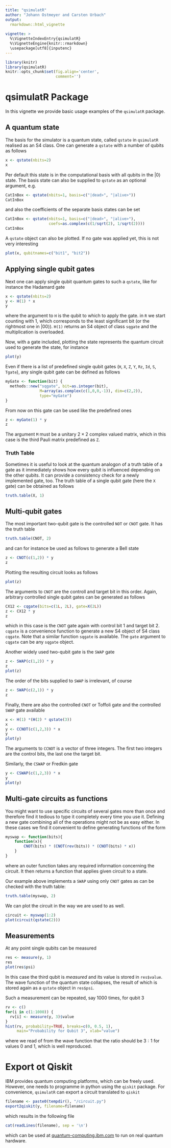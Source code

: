 ```yaml
---
title: "qsimulatR"
author: "Johann Ostmeyer and Carsten Urbach"
output:
  rmarkdown::html_vignette
    
vignette: >
  %\VignetteIndexEntry{qsimulatR}
  %\VignetteEngine{knitr::rmarkdown}
  \usepackage[utf8]{inputenc}
---
```


```r
library(knitr)
library(qsimulatR)
knitr::opts_chunk$set(fig.align='center',
                      comment='')
```

# qsimulatR Package

In this vignette we provide basic usage examples of the `qsimulatR`
package. 

## A quantum state

The basis for the simulator is a quantum state, called `qstate` in
`qsimulatR` realised as an S4 class. One can generate a `qstate` with
a number of qubits as follows

```r
x <- qstate(nbits=2)
x
```

Per default this state is in the computational basis with all qubits
in the $|0\rangle$ state. The basis state can also be supplied to
`qstate` as an optional argument, e.g.

```r
CatInBox <- qstate(nbits=1, basis=c("|dead>", "|alive>"))
CatInBox
```

and also the coefficients of the separate basis states can be set

```r
CatInBox <- qstate(nbits=1, basis=c("|dead>", "|alive>"),
                   coefs=as.complex(c(1/sqrt(2), 1/sqrt(2))))
CatInBox
```

A `qstate` object can also be plotted. If no gate was applied yet,
this is not very interesting

```r
plot(x, qubitnames=c("bit1", "bit2"))
```

## Applying single qubit gates

Next one can apply single qubit quantum
gates to such a `qstate`, like for instance the Hadamard gate

```r
x <- qstate(nbits=2)
y <- H(1) * x
y
```

where the argument to `H` is the qubit to which to apply the gate. in
`R` we start counting with 1, which corresponds to the least
significant bit (or the rightmost one in $|00\rangle$). `H(1)` returns
an S4 object of class `sqgate` and the multiplication is overloaded.

Now, with a gate included, plotting the state represents the quantum
circuit used to generate the state, for instance

```r
plot(y)
```

Even if there is a list of predefined single qubit gates (`H`, `X`,
`Z`, `Y`, `Rz`, `Id`, `S`, `Tgate`), any single qubit gate can be defined
as follows

```r
myGate <- function(bit) {
  methods::new("sqgate", bit=as.integer(bit),
               M=array(as.complex(c(1,0,0,-1)), dim=c(2,2)),
               type="myGate")
}
```

From now on this gate can be used like the predefined ones

```r
z <- myGate(1) * y
z
```

The argument `M` must be a unitary $2\times 2$ complex valued matrix,
which in this case is the third Pauli matrix predefined as `Z`.

### Truth Table

Sometimes it is useful to look at the quantum analogon of a truth table of a gate as it immediately shows how every qubit is influenced depending on the other qubits. It can provide a consistency check for a newly implemented gate, too. The truth table of a single qubit gate (here the `X` gate) can be obtained as follows

```r
truth.table(X, 1)
```

## Multi-qubit gates

The most important two-qubit gate is the controlled `NOT` or `CNOT`
gate. It has the truth table

```r
truth.table(CNOT, 2)
```

and can for instance be used as follows to generate a Bell state

```r
z <- CNOT(c(1,2)) * y
z
```

Plotting the resulting circuit looks as follows

```r
plot(z)
```

The arguments to `CNOT` are the controll and target bit in this
order. Again, arbitrary controlled single qubit gates can be generated
as follows

```r
CX12 <- cqgate(bits=c(1L, 2L), gate=X(2L))
z <- CX12 * y
z
```

which in this case is the `CNOT` gate again with control bit 1 and
target bit 2. `cqgate` is a convenience function to generate a new S4
object of S4 class `cqgate`. Note that a similar function `sqgate` is
available. The `gate` argument to `cqgate` can be any `sqgate` object.

Another widely used two-qubit gate is the `SWAP` gate

```r
z <- SWAP(c(1,2)) * y
z
plot(z)
```

The order of the bits supplied to `SWAP` is irrelevant, of course

```r
z <- SWAP(c(2,1)) * y
z
```

Finally, there are also the controlled `CNOT` or Toffoli gate and the
controlled `SWAP` gate available

```r
x <- H(1) *(H(2) * qstate(3))
x
y <- CCNOT(c(1,2,3)) * x
y
plot(y)
```

The arguments to `CCNOT` is a vector of three integers. The first two
integers are the control bits, the last one the target bit.

Similarly, the `CSWAP` or Fredkin gate

```r
y <- CSWAP(c(1,2,3)) * x
y
plot(y)
```

## Multi-gate circuits as functions

You might want to use specific circuits of several gates more than once and therefore find it tedious to type it completely every time you use it. Defining a new gate combining all of the operations might not be as easy either. In these cases we find it convenient to define generating functions of the form

```r
myswap <- function(bits){
	function(x){
		CNOT(bits) * (CNOT(rev(bits)) * (CNOT(bits) * x))
	}
}
```

where an outer function takes any required information concerning the circuit. It then returns a function that applies given circuit to a state.

Our example above implements a `SWAP` using only `CNOT` gates as can be checked with the truth table:

```r
truth.table(myswap, 2)
```

We can plot the circuit in the way we are used to as well.

```r
circuit <- myswap(1:2)
plot(circuit(qstate(2)))
```

## Measurements

At any point single qubits can be measured

```r
res <- measure(y, 1)
res
plot(res$psi)
```

In this case the third qubit is *measured* and its value is stored in
`res$value`. The wave function of the quantum state collapses, the
result of which is stored again as a `qstate` object in `res$psi`.

Such a measurement can be repeated, say 1000 times, for qubit 3

```r
rv <- c()
for(i in c(1:1000)) {
  rv[i] <- measure(y, 3)$value
}
hist(rv, probability=TRUE, breaks=c(0, 0.5, 1),
     main="Probability for Qubit 3", xlab="value")
```

where we read of from the wave function that the ratio should be $3:1$
for values $0$ and $1$, which is well reproduced.

# Export ot Qiskit

IBM provides quantum computing platforms, which can be freely
used. However, one needs to programme in python using the `qiskit`
package. For convenience, `qsimulatR` can export a circuit translated
to `qiskit`

```r
filename <- paste0(tempdir(), "/circuit.py")
export2qiskit(y, filename=filename)
```

which results in the following file

```r
cat(readLines(filename), sep = '\n')
```

which can be used at
[quantum-computing.ibm.com](https://quantum-computing.ibm.com) to run
on real quantum hardware.
